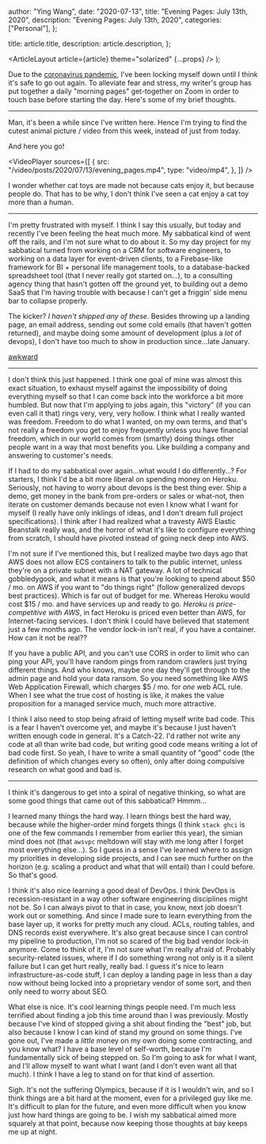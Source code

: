 
  author: "Ying Wang",
  date: "2020-07-13",
  title: "Evening Pages: July 13th, 2020",
  description: "Evening Pages: July 13th, 2020",
  categories: ["Personal"],
};

  title: article.title,
  description: article.description,
};

  <ArticleLayout article={article} theme="solarized" {...props} />
);

Due to the [coronavirus
pandemic](https://en.wikipedia.org/wiki/2019-20_coronavirus_pandemic), I've been
locking myself down until I think it's safe to go out again. To alleviate fear
and stress, my writer's group has put together a daily "morning pages"
get-together on Zoom in order to touch base before starting the day. Here's some
of my brief thoughts.

---

Man, it's been a while since I've written here. Hence I'm trying to find the
cutest animal picture / video from this week, instead of just from today.

And here you go!

<VideoPlayer
  sources={[
    {
      src: "/video/posts/2020/07/13/evening_pages.mp4",
      type: "video/mp4",
    },
  ]}
/>

I wonder whether cat toys are made not because cats enjoy it, but because people
do. That has to be why, I don't think I've seen a cat enjoy a cat toy more than
a human.

---

I'm pretty frustrated with myself. I think I say this usually, but today and
recently I've been feeling the heat much more. My sabbatical kind of went off
the rails, and I'm not sure what to do about it. So my day project for my
sabbatical turned from working on a CRM for software engineers, to working on a
data layer for event-driven clients, to a Firebase-like framework for BI +
personal life management tools, to a database-backed spreadsheet tool (that I
never really got started on...), to a consulting agency thing that hasn't gotten
off the ground yet, to building out a demo SaaS that I'm having trouble with
because I can't get a friggin' side menu bar to collapse properly.

The kicker? _I haven't shipped any of these_. Besides throwing up a landing
page, an email address, sending out some cold emails (that haven't gotten
returned), and maybe doing some amount of development (plus a _lot_ of devops),
I don't have too much to show in production since...late January.

[awkward](/img/posts/2020/07/13/evening_pages_2.jpg)

---

I don't think this just happened. I think one goal of mine was almost this exact
situation, to exhaust myself against the impossibility of doing everything
myself so that I can come back into the workforce a bit more humbled. But now
that I'm applying to jobs again, this "victory" (if you can even call it that)
rings very, very, very hollow. I think what I really wanted was freedom. Freedom
to do what I wanted, on my own terms, and that's not really a freedom you get to
enjoy frequently unless you have financial freedom, which in our world comes
from (smartly) doing things other people want in a way that most benefits you.
Like building a company and answering to customer's needs.

If I had to do my sabbatical over again...what would I do differently...? For
starters, I think I'd be a bit more liberal on spending money on Heroku.
Seriously, not having to worry about devops is the best thing ever. Ship a demo,
get money in the bank from pre-orders or sales or what-not, then iterate on
customer demands because not even I know what I want for myself (I really have
only inklings of ideas, and I don't dream full project specifications). I think
after I had realized what a travesty AWS Elastic Beanstalk really was, and the
horror of what it's like to configure everything from scratch, I should have
pivoted instead of going neck deep into AWS.

I'm not sure if I've mentioned this, but I realized maybe two days ago that AWS
does not allow ECS containers to talk to the public internet, unless they're on
a private subnet with a NAT gateway. A lot of technical gobbledygook, and what
it means is that you're looking to spend about $50 / mo. on AWS if you want to
"do things right" (follow generalized devops best practices). Which is far out
of budget for me. Whereas Heroku would cost $15 / mo. and have services up and
ready to go. _Heroku is price-competitive with AWS_, in fact Heroku is priced
even better than AWS, for Internet-facing services. I don't think I could have
believed that statement just a few months ago. The vendor lock-in isn't real, if
you have a container. How can it not be real??

If you have a public API, and you can't use CORS in order to limit who can ping
your API, you'll have random pings from random crawlers just trying different
things. And who knows, maybe one day they'll get through to the admin page and
hold your data ransom. So you need something like AWS Web Application Firewall,
which charges $5 / mo. for _one_ web ACL rule. When I see what the true cost of
hosting is like, it makes the value proposition for a managed service much, much
more attractive.

I think I also need to stop being afraid of letting myself write bad code. This
is a fear I haven't overcome yet, and maybe it's because I just haven't written
enough code in general. It's a Catch-22. I'd rather not write any code at all
than write bad code, but writing good code means writing a lot of bad code
first. So yeah, I have to write a small quantity of "good" code (the definition
of which changes every so often), only after doing compulsive research on what
good and bad is.

---

I think it's dangerous to get into a spiral of negative thinking, so what are
some good things that came out of this sabbatical? Hmmm...

I learned many things the hard way. I learn things best the hard way, because
while the higher-order mind forgets things (I think `stack ghci` is one of the
few commands I remember from earlier this year), the simian mind does not (that
`awsvpc` meltdown will stay with me long after I forget most everything
else...). So I guess in a sense I've learned where to assign my priorities in
developing side projects, and I can see much further on the horizon (e.g.
scaling a product and what that will entail) than I could before. So that's
good.

I think it's also nice learning a good deal of DevOps. I think DevOps is
recession-resistant in a way other software engineering disciplines might not
be. So I can always pivot to that in case, you know, next job doesn't work out
or something. And since I made sure to learn everything from the base layer up,
it works for pretty much any cloud. ACLs, routing tables, and DNS records exist
everywhere. It's also great because since I can control my pipeline to
production, I'm not so scared of the big bad vendor lock-in anymore. Come to
think of it, I'm not sure what I'm really afraid of. Probably security-related
issues, where if I do something wrong not only is it a silent failure but I can
get hurt really, really bad. I guess it's nice to learn infrastructure-as-code
stuff, I can deploy a landing page in less than a day now without being locked
into a proprietary vendor of some sort, and then only need to worry about SEO.

What else is nice. It's cool learning things people need. I'm much less
terrified about finding a job this time around than I was previously. Mostly
because I've kind of stopped giving a shit about finding the "best" job, but
also because I know I can kind of stand my ground on some things. I've gone out,
I've made a _little_ money on my own doing some contracting, and you know what?
I have a base level of self-worth, because I'm fundamentally sick of being
stepped on. So I'm going to ask for what I want, and I'll allow myself to want
what I want (and I don't even want all that much). I think I have a leg to stand
on for that kind of assertion.

Sigh. It's not the suffering Olympics, because if it is I wouldn't win, and so I
think things are a bit hard at the moment, even for a privileged guy like me.
It's difficult to plan for the future, and even more difficult when you know
just how hard things are going to be. I wish my sabbatical aimed more squarely
at that point, because now keeping those thoughts at bay keeps me up at night.
